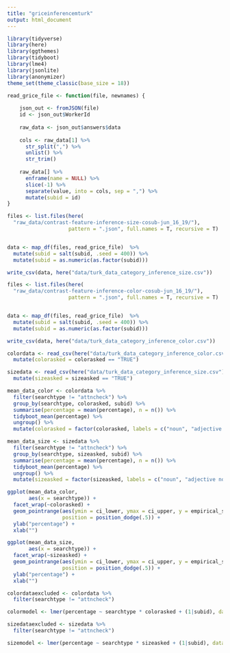 ```yaml
---
title: "griceinferencemturk"
output: html_document
---
```


```r
library(tidyverse)
library(here)
library(ggthemes)
library(tidyboot)
library(lme4)
library(jsonlite)
library(anonymizer)
theme_set(theme_classic(base_size = 18))
```

```r
read_grice_file <- function(file, newnames) {
  
    json_out <- fromJSON(file)
    id <- json_out$WorkerId
    
    raw_data <- json_out$answers$data 
    
    cols <- raw_data[1] %>%
      str_split(",") %>%
      unlist() %>%
      str_trim()
      
    raw_data[] %>%
      enframe(name = NULL) %>%
      slice(-1) %>%
      separate(value, into = cols, sep = ",") %>%
      mutate(subid = id)
}
```

```r
files <- list.files(here(
  "raw_data/contrast-feature-inference-size-cosub-jun_16_19/"),
                    pattern = ".json", full.names = T, recursive = T)


data <- map_df(files, read_grice_file)  %>% 
  mutate(subid = salt(subid, .seed = 400)) %>%
  mutate(subid = as.numeric(as.factor(subid)))

write_csv(data, here("data/turk_data_category_inference_size.csv"))

files <- list.files(here(
  "raw_data/contrast-feature-inference-color-cosub-jun_16_19/"),
                    pattern = ".json", full.names = T, recursive = T)


data <- map_df(files, read_grice_file)  %>% 
  mutate(subid = salt(subid, .seed = 400)) %>%
  mutate(subid = as.numeric(as.factor(subid)))

write_csv(data, here("data/turk_data_category_inference_color.csv"))
```

```r
colordata <- read_csv(here("data/turk_data_category_inference_color.csv")) %>%
  mutate(colorasked = colorasked == "TRUE")

sizedata <- read_csv(here("data/turk_data_category_inference_size.csv")) %>%
  mutate(sizeasked = sizeasked == "TRUE")
```

```r
mean_data_color <- colordata %>%
  filter(searchtype != "attncheck") %>%
  group_by(searchtype, colorasked, subid) %>%
  summarise(percentage = mean(percentage), n = n()) %>%
  tidyboot_mean(percentage) %>%
  ungroup() %>%
  mutate(colorasked = factor(colorasked, labels = c("noun", "adjective noun")))
```

```r
mean_data_size <- sizedata %>%
  filter(searchtype != "attncheck") %>%
  group_by(searchtype, sizeasked, subid) %>%
  summarise(percentage = mean(percentage), n = n()) %>%
  tidyboot_mean(percentage) %>%
  ungroup() %>%
  mutate(sizeasked = factor(sizeasked, labels = c("noun", "adjective noun")))
```

```r
ggplot(mean_data_color,
       aes(x = searchtype)) +
  facet_wrap(~colorasked) + 
  geom_pointrange(aes(ymin = ci_lower, ymax = ci_upper, y = empirical_stat),
                  position = position_dodge(.5)) + 
  ylab("percentage") + 
  xlab("")

ggplot(mean_data_size,
       aes(x = searchtype)) +
  facet_wrap(~sizeasked) + 
  geom_pointrange(aes(ymin = ci_lower, ymax = ci_upper, y = empirical_stat),
                  position = position_dodge(.5)) + 
  ylab("percentage") + 
  xlab("")

colordataexcluded <- colordata %>%
  filter(searchtype != "attncheck")

colormodel <- lmer(percentage ~ searchtype * colorasked + (1|subid), data = colordataexcluded)

sizedataexcluded <- sizedata %>%
  filter(searchtype != "attncheck")

sizemodel <- lmer(percentage ~ searchtype * sizeasked + (1|subid), data = sizedataexcluded)

```
